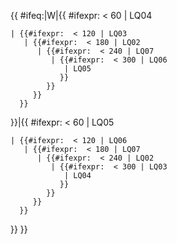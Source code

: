 {{ #ifeq:{{{E_or_W}}}|W|{{ #ifexpr: {{{longitude}}} < 60 | LQ04
 | {{#ifexpr: {{{longitude}}} < 120 | LQ03
    | {{#ifexpr: {{{longitude}}} < 180 | LQ02
       | {{#ifexpr: {{{longitude}}} < 240 | LQ07
          | {{#ifexpr: {{{longitude}}} < 300 | LQ06
             | LQ05
            }}
         }}
      }}
   }}
}}|{{ #ifexpr: {{{longitude}}} < 60 | LQ05
 | {{#ifexpr: {{{longitude}}} < 120 | LQ06
    | {{#ifexpr: {{{longitude}}} < 180 | LQ07
       | {{#ifexpr: {{{longitude}}} < 240 | LQ02
          | {{#ifexpr: {{{longitude}}} < 300 | LQ03
             | LQ04
            }}
         }}
      }}
   }}
}}
}}<noinclude>
{{template doc|Template:Lunar quadrangle/doc}}
</noinclude>